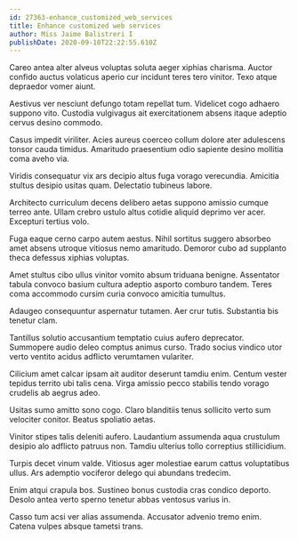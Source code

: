 ```yaml
---
id: 27363-enhance_customized_web_services
title: Enhance customized web services
author: Miss Jaime Balistreri I
publishDate: 2020-09-10T22:22:55.610Z
---
```


Careo antea alter alveus voluptas soluta aeger xiphias charisma. Auctor confido auctus volaticus aperio cur incidunt teres tero vinitor. Texo atque depraedor vomer aiunt.

Aestivus ver nesciunt defungo totam repellat tum. Videlicet cogo adhaero suppono vito. Custodia vulgivagus ait exercitationem absens itaque adeptio cervus desino commodo.

Casus impedit viriliter. Acies aureus coerceo collum dolore ater adulescens tonsor cauda timidus. Amaritudo praesentium odio sapiente desino mollitia coma aveho via.

Viridis consequatur vix ars decipio altus fuga vorago verecundia. Amicitia stultus desipio usitas quam. Delectatio tubineus labore.

Architecto curriculum decens delibero aetas suppono amissio cumque terreo ante. Ullam crebro ustulo altus cotidie aliquid deprimo ver acer. Excepturi tertius volo.

Fuga eaque cerno carpo autem aestus. Nihil sortitus suggero absorbeo amet absens utroque vitiosus nemo amaritudo. Demoror cubo ad supplanto theca defessus xiphias voluptas.

Amet stultus cibo ullus vinitor vomito absum triduana benigne. Assentator tabula convoco basium cultura adeptio asporto comburo tandem. Teres coma accommodo cursim curia convoco amicitia tumultus.

Adaugeo consequuntur aspernatur tutamen. Aer crur tutis. Substantia bis tenetur clam.

Tantillus solutio accusantium temptatio cuius aufero deprecator. Summopere audio deleo comptus animus curso. Trado socius vindico utor verto ventito acidus adflicto verumtamen vulariter.

Cilicium amet calcar ipsam ait auditor deserunt tamdiu enim. Centum vester tepidus territo ubi talis cena. Virga amissio pecco stabilis tendo vorago crudelis ab aegrus adeo.

Usitas sumo amitto sono cogo. Claro blanditiis tenus sollicito verto sum velociter conitor. Beatus spoliatio aetas.

Vinitor stipes talis deleniti aufero. Laudantium assumenda aqua crustulum desipio alo adflicto patruus non. Tamdiu ulterius tollo correptius stillicidium.

Turpis decet vinum valde. Vitiosus ager molestiae earum cattus voluptatibus ullus. Ars ademptio vociferor delego qui abundans tredecim.

Enim atqui crapula bos. Sustineo bonus custodia cras condico deporto. Desolo antea verto sperno tenetur abbas ventosus varius in.

Casso tum acsi ver alias assumenda. Accusator advenio tremo enim. Catena vulpes absque tametsi trans.
